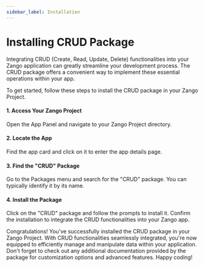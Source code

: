 ```yaml
---
sidebar_label: Installation
---
```


# Installing CRUD Package

Integrating CRUD (Create, Read, Update, Delete) functionalities into your Zango application can greatly streamline your development process. The CRUD package offers a convenient way to implement these essential operations within your app.

To get started, follow these steps to install the CRUD package in your Zango Project.

#### 1. Access Your Zango Project

Open the App Panel and navigate to your Zango Project directory.

#### 2. Locate the App

Find the app card and click on it to enter the app details page.

#### 3. Find the "CRUD" Package

Go to the Packages menu and search for the "CRUD" package. You can typically identify it by its name.

#### 4. Install the Package

Click on the "CRUD" package and follow the prompts to install it. Confirm the installation to integrate the CRUD functionalities into your Zango app.

Congratulations! You've successfully installed the CRUD package in your Zango Project. With CRUD functionalities seamlessly integrated, you're now equipped to efficiently manage and manipulate data within your application. Don't forget to check out any additional documentation provided by the package for customization options and advanced features. Happy coding!